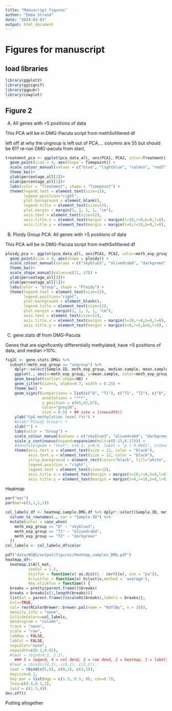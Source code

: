 ```yaml
---
title: "Manuscript_figures"
author: "Emma Strand"
date: "2024-03-03"
output: html_document
---
```


# Figures for manuscript 

## load libraries 

```r
library(ggplot2)
library(ggsignif)
library(ggpubr)
library(cowplot)
```


## Figure 2

A) All genes with >5 positions of data

This PCA will be in DMG-Pacuta script from meth5xfiltered df 

left off at why the ungroup is left out of PCA.... columns are 55 but should be 61? re-run DMG-pacuta from start.

```r
treatment_pca <- ggplot(pca_data_all, aes(PCA1, PCA2, color=Treatment)) + #, label=Sample.ID
  geom_point(size = 4, aes(shape = Timepoint)) +
  scale_colour_manual(values = c("blue", "lightblue", "salmon", "red3")) +
  theme_bw()+
  ylab(percentage_all[2])+
  xlab(percentage_all[1])+
  labs(color = "Treatment", shape = "Timepoint") +
  theme(legend.text = element_text(size=12), 
        legend.position="right",
        plot.background = element_blank(),
        legend.title = element_text(size=12), 
        plot.margin = margin(1, 1, 1, 1, "cm"),
        axis.text = element_text(size=12),
        axis.title.x = element_text(margin = margin(t=10,r=0,b=0,l=0), size=12, face="bold"),
        axis.title.y = element_text(margin = margin(t=0,r=10,b=0,l=0), size=12, face="bold"))
```


B) Ploidy Group PCA: All genes with >5 positions of data

This PCA will be in DMG-Pacuta script from meth5xfiltered df 

```r
ploidy_pca <- ggplot(pca_data_all, aes(PCA1, PCA2, color=meth_exp_group)) + #, label=Sample.ID
  geom_point(size = 4, aes(shape = ploidy)) +
  scale_colour_manual(values = c("skyblue3", "olivedrab4", "darkgreen", "pink3")) +
  theme_bw()+
  scale_shape_manual(values=c(21, 17)) +
  ylab(percentage_all[2])+
  xlab(percentage_all[1])+
  labs(color = "Group", shape = "Ploidy") +
  theme(legend.text = element_text(size=12), 
        legend.position="right",
        plot.background = element_blank(),
        legend.title = element_text(size=12), 
        plot.margin = margin(1, 1, 1, 1, "cm"),
        axis.text = element_text(size=12),
        axis.title.x = element_text(margin = margin(t=10,r=0,b=0,l=0), size=12, face="bold"),
        axis.title.y = element_text(margin = margin(t=0,r=5,b=0,l=0), size=12, face="bold"))
```


C) gene.stats df from DMG-Pacuta 

Genes that are significantly differentially methylated, have >5 positions of data, and median >10%.

```r
fig2C <- gene.stats.DMGs %>% 
  subset(!meth_exp_group == "ungroup") %>%
    dplyr::select(Sample.ID, meth_exp_group, median.sample, mean.sample) %>% distinct() %>%
    ggplot(., aes(x=meth_exp_group, y=mean.sample, color=meth_exp_group)) + 
    geom_boxplot(outlier.shape=NA) +
    geom_jitter(size=3, alpha=0.7, width = 0.25) + 
    theme_bw() + 
    geom_signif(comparisons = list(c("D", "T1"), c("T1", "T2"), c("D","T2")), 
                annotations = "***", 
                y_position = c(65,61,67),
                color="grey30", 
                size = 0.5) + ## size = linewidth()
    ylab("CpG methylation level (%)") +
    #xlab("Ploidy Group") +
    xlab("") +
    labs(color = "Group") +
    scale_colour_manual(values = c("skyblue3", "olivedrab4", "darkgreen")) +
    scale_y_continuous(expand=expansion(mult=c(0.15,0.17))) +
    #annotate(geom = "text", x=0.5, y=0.9, label = "p < 0.0001", size=8, color="grey45") +
    theme(axis.text.x = element_text(size = 12, color = "black"),
          axis.text.y = element_text(size = 12, color = "black"),
          strip.background = element_rect(color="black", fill="white", linewidth=0.5, linetype="solid"),
          legend.position = "right",
          legend.text = element_text(size=12),
          axis.title.x = element_text(margin = margin(t=10,r=0,b=0,l=0), size=12, face="bold"),
          axis.title.y = element_text(margin = margin(t=0,r=10,b=0,l=0), size=12, face="bold"))
```

Heatmap

```r
par("mar")
par(mar=c(1,1,1,1))

col_labels_df <- heatmap.sample.DMG.df %>% dplyr::select(Sample.ID, meth_exp_group) %>% distinct() %>%
  column_to_rownames(., var = "Sample.ID") %>%
  mutate(color = case_when(
    meth_exp_group == "D" ~ "skyblue3",
    meth_exp_group == "T1" ~ "olivedrab4",
    meth_exp_group == "T2" ~ "darkgreen"
  ))
col_labels <- col_labels_df$color

pdf("data/WGBS/output/figures/Heatmap_samples_DMG.pdf")
heatmap_df<-
  heatmap.2(All_mat,
          cexCol = 1.5, 
          distfun = function(x) as.dist(1 - cor(t(x), use = "pa")), 
          hclustfun = function(x) hclust(x,method = 'average'),
          key.xtickfun = function() {
  breaks = pretty(parent.frame()$breaks)
  breaks = breaks[c(1,length(breaks))]
  list(at = parent.frame()$scale01(breaks),labels = breaks)},
  Colv=TRUE, 
  col= rev(RColorBrewer::brewer.pal(name = "RdYlBu", n = 10)), 
  density.info = "none", 
  ColSideColors=col_labels,
  dendrogram = "column",
  trace = "none", 
  scale = "row", 
  labRow = FALSE,
  labCol = FALSE,
  sepcolor="none",
  sepwidth=c(0.1,0.01),
  #lmat = rbind(4:3, 2:1),
    ### 5 = legend, 4 = col dend, 3 = row dend, 2 = heatmap, 1 = labels
  #lmat = rbind(c(4,3), c(0,1), c(2,1)),
  lmat = rbind(c(5,4), c(0,1), c(3,2)),
  keysize=0.1, 
  key.par = list(mgp = c(1.5, 0.5, 0), cex=0.7), 
  lhei=c(0.5,0.1,2),
  lwid = c(1.5,4))
dev.off()
```


Putting altogether 








